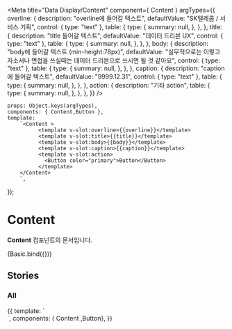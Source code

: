 
<Meta
    title="Data Display/Content"
    component={ Content }
    argTypes={{
         overline: {
              description: "overline에 들어갈 텍스트",
              defaultValue: "SK텔레콤 / 서비스 기획",
              control: { type: "text" },
              table: {
                  type: {
                    summary: null,
                  },
                },
            },
            title: {
                 description: "title 들어갈 텍스트",
                 defaultValue: "데이터 드리븐 UX",
                 control: { type: "text" },
                 table: {
                     type: {
                      summary: null,
                     },
                   },
               },
            body: {
                 description: "body에 들어갈 텍스트 (min-height:78px)",
                 defaultValue: "실무적으로는 이렇고 자소서나 면접을 쓰실때는 데이터 드리븐으로 쓰시면 될 것 같아요",
                 control: { type: "text" },
                 table: {
                     type: {
                      summary: null,
                     },
                   },
               },
            caption: {
                 description: "caption에 들어갈 텍스트",
                 defaultValue: "9999.12.31",
                 control: { type: "text" },
                 table: {
                     type: {
                      summary: null,
                     },
                   },
               },
            action: {
                 description: "기타 action",
                 table: {
                     type: {
                      summary: null,
                     },
                   },
               },
    }}
/>

    props: Object.keys(argTypes),
    components: { Content,Button },
    template:
        `<Content >
              <template v-slot:overline>{{overline}}</template>
              <template v-slot:title>{{title}}</template>
              <template v-slot:body>{{body}}</template>
              <template v-slot:caption>{{caption}}</template>
              <template v-slot:action>
                <Button color="primary">Button</Button>
              </template>
        </Content>
        `,
});

# Content

**Content** 컴포넌트의 문서입니다.

<Story name="Basic" height="100px">
    {Basic.bind({})}
</Story>

<ArgsTable story="Basic" />


## Stories
### All
<Canvas>
    <Story name="All" height="100px">
        {{
            template: `
                <div>
                  <Content>
                      <template v-slot:overline>SK텔레콤 / 서비스 기획</template>
                      <template v-slot:title>데이터 드리븐 UX </template>
                      <template v-slot:body>당연히 데이터 기반으로 의사결정이 일어나긴 하지만, 사실 우리나라 대다수의 회사는 기존 전통적 방식으로 사용하는 걸 고집하는 보수적인 편이라 확 바꾸지는 않습니다. 즉, 데이터 드리븐이라기보다 기획한대로 데이터가 나오게 하는 느낌입니다. 실무적으로는 이렇고 자소서나 면접을 쓰실때는 데이터 드리븐으로 쓰시면 될 것 같아요~ </template>
                      <template v-slot:caption>9999.12.31</template>
                      <template v-slot:action>
                        <Button color="primary">Button</Button>
                      </template>
                  </Content>
                </div>
        `,
            components: { Content ,Button},
        }}
    </Story>
</Canvas>

